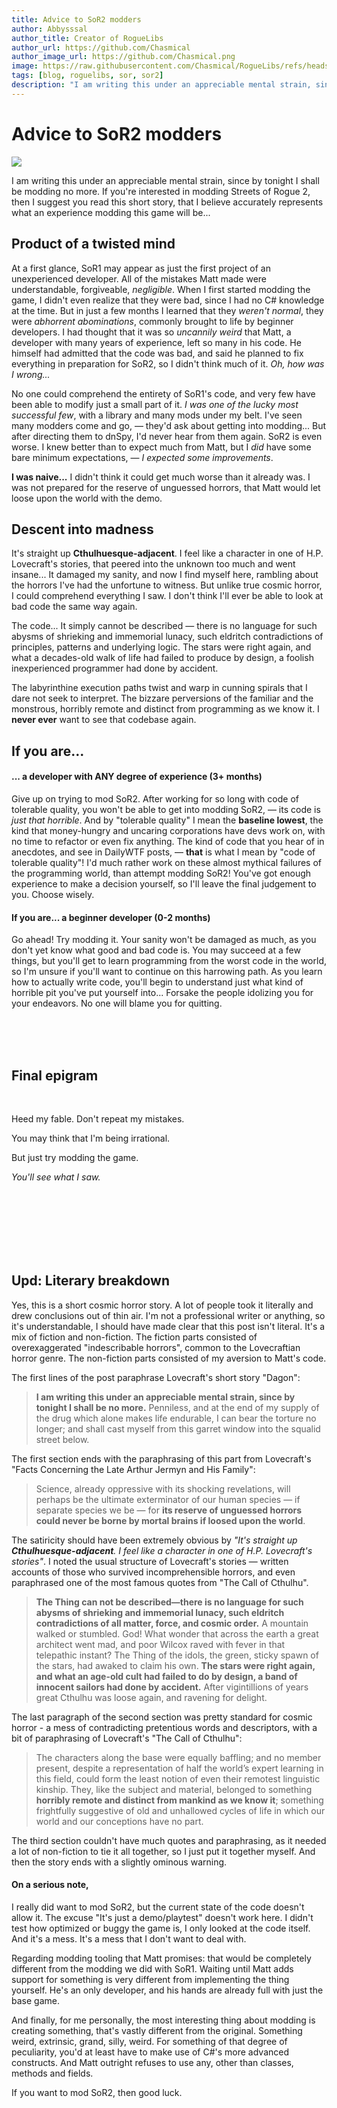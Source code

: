 ```yaml
---
title: Advice to SoR2 modders
author: Abbysssal
author_title: Creator of RogueLibs
author_url: https://github.com/Chasmical
author_image_url: https://github.com/Chasmical.png
image: https://raw.githubusercontent.com/Chasmical/RogueLibs/refs/heads/main/website/blog/2024-10-15/my-bingo-card.png
tags: [blog, roguelibs, sor, sor2]
description: "I am writing this under an appreciable mental strain, since by tonight I shall be modding no more. If you're interested in modding Streets of Rogue 2, then I suggest you read this short story, that I believe accurately represents what an experience modding this game will be."
---
```


# Advice to SoR2 modders

![](./my-bingo-card.png)

I am writing this under an appreciable mental strain, since by tonight I shall be modding no more. If&nbsp;you're interested in modding Streets of Rogue 2, then I suggest you read this short story, that I believe accurately represents what an experience modding this game will be...

<!-- truncate -->



## Product of a twisted mind

At a first glance, SoR1 may appear as just the first project of an unexperienced developer. All of the mistakes Matt made were understandable, forgiveable, *negligible*. When I first started modding the game, I didn't even realize that they were bad, since I had no C# knowledge at the time. But in just a few months I learned that they *weren't normal*, they were *abhorrent abominations*, commonly brought to life by beginner developers. I had thought that it was so *uncannily weird* that Matt, a developer with many years of experience, left so many in his code. He himself had admitted that the code was bad, and said he planned to fix everything in preparation for SoR2, so I didn't think much of it. *Oh, how was I wrong...*

No one could comprehend the entirety of SoR1's code, and very few have been able to modify just a small part of it. *I was one of the lucky most successful few*, with a library and many mods under my belt. I've seen many modders come and go, — they'd ask about getting into modding... But after directing them to dnSpy, I'd never hear from them again. SoR2 is even worse. I knew better than to expect much from Matt, but I *did* have some bare minimum expectations, — *I expected some improvements*.

**I was naive...** I didn't think it could get much worse than it already was. I was not prepared for the reserve of unguessed horrors, that Matt would let loose upon the world with the demo.



## Descent into madness

It's straight up **Cthulhuesque-adjacent**. I feel like a character in one of H.P. Lovecraft's stories, that peered into the unknown too much and went insane... It damaged my sanity, and now I find myself here, rambling about the horrors I've had the unfortune to witness. But unlike true cosmic horror, I could comprehend everything I saw. I don't think I'll ever be able to look at bad code the same way again.

The code... It simply cannot be described — there is no language for such abysms of shrieking and immemorial lunacy, such eldritch contradictions of principles, patterns and underlying logic. The stars were right again, and what a decades-old walk of life had failed to produce by design, a foolish inexperienced programmer had done by accident.

The labyrinthine execution paths twist and warp in cunning spirals that I dare not seek to interpret. The&nbsp;bizzare perversions of the familiar and the monstrous, horribly remote and distinct from programming as we know it. I **never ever** want to see that codebase again.



## If you are...

#### ... a developer with ANY degree of experience (3+ months)
Give up on trying to mod SoR2. After working for so long with code of tolerable quality, you won't be able to get into modding SoR2, — its code is *just that horrible*. And by "tolerable quality" I mean the **baseline lowest**, the kind that money-hungry and uncaring corporations have devs work on, with no time to refactor or even fix anything. The kind of code that you hear of in anecdotes, and see in DailyWTF posts, — **that** is what I mean by "code of tolerable quality"! I'd much rather work on these almost mythical failures of the programming world, than attempt modding SoR2! You've got enough experience to make a decision yourself, so I'll leave the final judgement to you. Choose wisely.

#### If you are... a beginner developer (0-2 months)
Go ahead! Try modding it. Your sanity won't be damaged as much, as you don't yet know what good and bad code is. You may succeed at a few things, but you'll get to learn programming from the worst code in the world, so I'm unsure if you'll want to continue on this harrowing path. As you learn how to actually write code, you'll begin to understand just what kind of horrible pit you've put yourself into... Forsake the people idolizing you for your endeavors. No one will blame you for quitting.



<br/>
<br/>
<br/>

<div style={{ textAlign: 'center', "--ifm-paragraph-margin-bottom": "0.75rem" }}>

## Final epigram

<br/>

Heed my fable. Don't repeat my mistakes.

You may think that I'm being irrational.

But just try modding the game.

*You'll see what I saw.*

</div>

<br/>
<br/>
<br/>
<br/>
<br/>
<br/>



<!-- <small style={{ opacity: 0.5 }}>Was this all satirical? Unironically, only in part.</small> -->



## Upd: Literary breakdown

Yes, this is a short cosmic horror story. A lot of people took it literally and drew conclusions out of thin air. I'm not a professional writer or anything, so it's understandable, I should have made clear that this post isn't literal. It's a mix of fiction and non-fiction. The fiction parts consisted of overexaggerated "indescribable horrors", common to the Lovecraftian horror genre. The non-fiction parts consisted of my aversion to Matt's code.

The first lines of the post paraphrase Lovecraft's short story "Dagon":

> **I am writing this under an appreciable mental strain, since by tonight I shall be no more.** Penniless, and at the end of my supply of the drug which alone makes life endurable, I can bear the torture no longer; and shall cast myself from this garret window into the squalid street below.

The first section ends with the paraphrasing of this part from Lovecraft's "Facts Concerning the Late Arthur Jermyn and His Family":

> Science, already oppressive with its shocking revelations, will perhaps be the ultimate exterminator of our human species — if separate species we be — for **its reserve of unguessed horrors could never be borne by mortal brains if loosed upon the world**.

The satiricity should have been extremely obvious by *"It's straight up **Cthulhuesque-adjacent**. I feel like a character in one of H.P. Lovecraft's stories"*. I noted the usual structure of Lovecraft's stories — written accounts of those who survived incomprehensible horrors, and even paraphrased one of the most famous quotes from "The Call of Cthulhu".

> **The Thing can not be described—there is no language for such abysms of shrieking and immemorial lunacy, such eldritch contradictions of all matter, force, and cosmic order.** A mountain walked or stumbled. God! What wonder that across the earth a great architect went mad, and poor Wilcox raved with fever in that telepathic instant? The Thing of the idols, the green, sticky spawn of the stars, had awaked to claim his own. **The stars were right again, and what an age-old cult had failed to do by design, a band of innocent sailors had done by accident.** After vigintillions of years great Cthulhu was loose again, and ravening for delight.

The last paragraph of the second section was pretty standard for cosmic horror - a mess of contradicting pretentious words and descriptors, with a bit of paraphrasing of Lovecraft's "The Call of Cthulhu":

> The characters along the base were equally baffling; and no member present, despite a representation of half the world’s expert learning in this field, could form the least notion of even their remotest linguistic kinship. They, like the subject and material, belonged to something **horribly remote and distinct from mankind as we know it**; something frightfully suggestive of old and unhallowed cycles of life in which our world and our conceptions have no part.

The third section couldn't have much quotes and paraphrasing, as it needed a lot of non-fiction to tie it all together, so I just put it together myself. And then the story ends with a slightly ominous warning.

#### On a serious note,

I really did want to mod SoR2, but the current state of the code doesn't allow it. The excuse "It's just a demo/playtest" doesn't work here. I didn't test how optimized or buggy the game is, I only looked at the code itself. And it's a mess. It's a mess that I don't want to deal with.

Regarding modding tooling that Matt promises: that would be completely different from the modding we did with SoR1. Waiting until Matt adds support for something is very different from implementing the thing yourself. He's an only developer, and his hands are already full with just the base game.

And finally, for me personally, the most interesting thing about modding is creating something, that's vastly different from the original. Something weird, extrinsic, grand, silly, weird. For something of that degree of peculiarity, you'd at least have to make use of C#'s more advanced constructs. And Matt outright refuses to use any, other than classes, methods and fields.

If you want to mod SoR2, then good luck.
